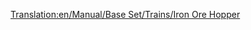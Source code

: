 [[Translation:en/Manual/Base Set/Trains/Iron Ore Hopper]]
{{it/Manual/Base Set/Trains/Vagoni|Picture=[[File:en/Manual/Base Set/Trains/Ironorehopper.png]]
|Name=Carro tramoggia minerali ferrosi
|NormalCost=€ 2.096
|NormalWeight=19 / 49 t
|NormalCapacity=30 tonn. di minerali ferrosi
|MonoCost="
|MonoWeight=19 / 54 t
|MonoCapacity=35 tonn. di minerali ferrosi
|MagCost="
|MagWeight=19 / 56 t
|MagCapacity=37 tonn. di minerali ferrosi
|Description=Il carro tramoggia per [[it/Minerali ferrosi|minerali ferrosi]] trasporta questa risorsa dalle miniere di ferro alle acciaierie. È disponibile solo per il clima [[en/Clima#temperato|temperato]].
}}